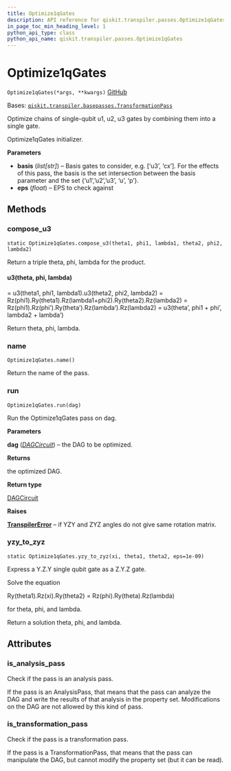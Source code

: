 ```yaml
---
title: Optimize1qGates
description: API reference for qiskit.transpiler.passes.Optimize1qGates
in_page_toc_min_heading_level: 1
python_api_type: class
python_api_name: qiskit.transpiler.passes.Optimize1qGates
---
```


# Optimize1qGates

<span id="qiskit.transpiler.passes.Optimize1qGates" />

`Optimize1qGates(*args, **kwargs)` [GitHub](https://github.com/qiskit/qiskit/tree/stable/0.23/qiskit/transpiler/passes/optimization/optimize_1q_gates.py "view source code")

Bases: [`qiskit.transpiler.basepasses.TransformationPass`](qiskit.transpiler.TransformationPass "qiskit.transpiler.basepasses.TransformationPass")

Optimize chains of single-qubit u1, u2, u3 gates by combining them into a single gate.

Optimize1qGates initializer.

**Parameters**

*   **basis** (*list\[str]*) – Basis gates to consider, e.g. \[‘u3’, ‘cx’]. For the effects of this pass, the basis is the set intersection between the basis parameter and the set \{‘u1’,’u2’,’u3’, ‘u’, ‘p’}.
*   **eps** (*float*) – EPS to check against

## Methods

### compose\_u3

<span id="qiskit.transpiler.passes.Optimize1qGates.compose_u3" />

`static Optimize1qGates.compose_u3(theta1, phi1, lambda1, theta2, phi2, lambda2)`

Return a triple theta, phi, lambda for the product.

#### u3(theta, phi, lambda)

\= u3(theta1, phi1, lambda1).u3(theta2, phi2, lambda2) = Rz(phi1).Ry(theta1).Rz(lambda1+phi2).Ry(theta2).Rz(lambda2) = Rz(phi1).Rz(phi’).Ry(theta’).Rz(lambda’).Rz(lambda2) = u3(theta’, phi1 + phi’, lambda2 + lambda’)

Return theta, phi, lambda.

### name

<span id="qiskit.transpiler.passes.Optimize1qGates.name" />

`Optimize1qGates.name()`

Return the name of the pass.

### run

<span id="qiskit.transpiler.passes.Optimize1qGates.run" />

`Optimize1qGates.run(dag)`

Run the Optimize1qGates pass on dag.

**Parameters**

**dag** ([*DAGCircuit*](qiskit.dagcircuit.DAGCircuit "qiskit.dagcircuit.DAGCircuit")) – the DAG to be optimized.

**Returns**

the optimized DAG.

**Return type**

[DAGCircuit](qiskit.dagcircuit.DAGCircuit "qiskit.dagcircuit.DAGCircuit")

**Raises**

[**TranspilerError**](qiskit.transpiler.TranspilerError "qiskit.transpiler.TranspilerError") – if YZY and ZYZ angles do not give same rotation matrix.

### yzy\_to\_zyz

<span id="qiskit.transpiler.passes.Optimize1qGates.yzy_to_zyz" />

`static Optimize1qGates.yzy_to_zyz(xi, theta1, theta2, eps=1e-09)`

Express a Y.Z.Y single qubit gate as a Z.Y.Z gate.

Solve the equation

$$
$$

Ry(theta1).Rz(xi).Ry(theta2) = Rz(phi).Ry(theta).Rz(lambda)

for theta, phi, and lambda.

Return a solution theta, phi, and lambda.

## Attributes

<span id="qiskit.transpiler.passes.Optimize1qGates.is_analysis_pass" />

### is\_analysis\_pass

Check if the pass is an analysis pass.

If the pass is an AnalysisPass, that means that the pass can analyze the DAG and write the results of that analysis in the property set. Modifications on the DAG are not allowed by this kind of pass.

<span id="qiskit.transpiler.passes.Optimize1qGates.is_transformation_pass" />

### is\_transformation\_pass

Check if the pass is a transformation pass.

If the pass is a TransformationPass, that means that the pass can manipulate the DAG, but cannot modify the property set (but it can be read).

